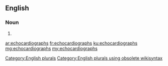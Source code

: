 ==English==

===Noun===
{{head|en}}

# {{plural of|echocardiograph}}

[[Category:English plurals]][[Category:English plurals using obsolete wikisyntax]]

[[ar:echocardiographs]]
[[fr:echocardiographs]]
[[ku:echocardiographs]]
[[mg:echocardiographs]]
[[my:echocardiographs]]